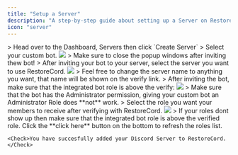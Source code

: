 ```yaml
---
title: "Setup a Server"
description: "A step-by-step guide about setting up a Server on RestoreCord."
icon: "server"
---
```


<Steps>
  <Step title="Create Server">
    > Head over to the Dashboard, Servers then click `Create Server`
  </Step>
  <Step title="Select Custom Bot">
    > Select your custom bot.
    <Frame>
      <img src="/images/setup_create-server_select-bot.png" />
    </Frame>
    >
    <Note>
        Make sure to close the popup windows after inviting thew bot!
    </Note>
  </Step>

  <Step title="Select your Discord Server">
    > After inviting your bot to your server, select the server you want to use RestoreCord.
    <Frame>
        <img src="/images/setup_create-server_select-server.png" />
    </Frame>
    >
    <Note>
        Feel free to change the server name to anything you want, that name will be shown on the verify link.
    </Note>
  </Step>
  
  <Step title="Fix Permissions">
    > After inviting the bot, make sure that the integrated bot role is above the verify:
    <Frame>
        <img src="/images/setup_bot-permissions.png" />
    </Frame>
    >
    <Warning>
        Make sure that the bot has the Administrator permission, giving your custom bot an Administrator Role does **not** work.
    </Warning>
  </Step>

  <Step title="Select the verify role">
    > Select the role you want your members to receive after verifying with RestoreCord.
    <Frame>
        <img src="/images/setup_create-server_select-role.png" />
    </Frame>
    >
    <Note>
        If your roles dont show up then make sure that the integrated bot role is above the verified role. Click the **click here** button on the bottom to refresh the roles list.
    </Note>
  </Step>
</Steps>

    <Check>You have succesfully added your Discord Server to RestoreCord.</Check>
